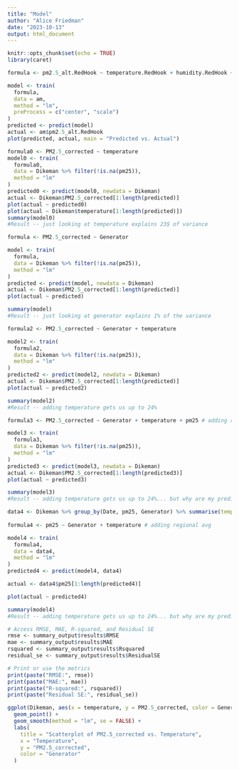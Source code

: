 ```yaml
---
title: "Model"
author: "Alice Friedman"
date: "2023-10-13"
output: html_document
---
```


```r
knitr::opts_chunk$set(echo = TRUE)
library(caret)
```
```r
formula <- pm2.5_alt.RedHook ~ temperature.RedHook + humidity.RedHook + pressure.RedHook + Generator

model <- train(
  formula,
  data = am,
  method = "lm",
  preProcess = c("center", "scale")
)
predicted <- predict(model)
actual <- am$pm2.5_alt.RedHook
plot(predicted, actual, main = "Predicted vs. Actual")
```

```r
formula0 <- PM2.5_corrected ~ temperature
model0 <- train(
  formula0,
  data = Dikeman %>% filter(!is.na(pm25)),
  method = "lm"
)
predicted0 <- predict(model0, newdata = Dikeman)
actual <- Dikeman$PM2.5_corrected[1:length(predicted)]
plot(actual ~ predicted0)
plot(actual ~ Dikeman$temperature[1:length(predicted)])
summary(model0)
#Result -- just looking at temperature explains 23$ of variance
```

```r
formula <- PM2.5_corrected ~ Generator

model <- train(
  formula,
  data = Dikeman %>% filter(!is.na(pm25)),
  method = "lm"
)
predicted <- predict(model, newdata = Dikeman)
actual <- Dikeman$PM2.5_corrected[1:length(predicted)]
plot(actual ~ predicted)

summary(model)
#Result -- just looking at generator explains 1% of the variance
```

```r
formula2 <- PM2.5_corrected ~ Generator + temperature

model2 <- train(
  formula2,
  data = Dikeman %>% filter(!is.na(pm25)),
  method = "lm"
)
predicted2 <- predict(model2, newdata = Dikeman)
actual <- Dikeman$PM2.5_corrected[1:length(predicted)]
plot(actual ~ predicted2)

summary(model2)
#Result -- adding temperature gets us up to 24%
```

```r
formula3 <- PM2.5_corrected ~ Generator + temperature + pm25 # adding regional avg

model3 <- train(
  formula3,
  data = Dikeman %>% filter(!is.na(pm25)),
  method = "lm"
)
predicted3 <- predict(model3, newdata = Dikeman)
actual <- Dikeman$PM2.5_corrected[1:length(predicted3)]
plot(actual ~ predicted3)

summary(model3)
#Result -- adding temperature gets us up to 24%... but why are my predictions so low???
```
```r

data4 <- Dikeman %>% group_by(Date, pm25, Generator) %>% summarise(temperature = mean(temperature)) %>% drop_na()
  
formula4 <- pm25 ~ Generator + temperature # adding regional avg

model4 <- train(
  formula4,
  data = data4,
  method = "lm"
)
predicted4 <- predict(model4, data4)

actual <- data4$pm25[1:length(predicted4)]

plot(actual ~ predicted4)

summary(model4)
#Result -- adding temperature gets us up to 24%... but why are my predictions so low???
```
```r
# Access RMSE, MAE, R-squared, and Residual SE
rmse <- summary_output$results$RMSE
mae <- summary_output$results$MAE
rsquared <- summary_output$results$Rsquared
residual_se <- summary_output$results$ResidualSE

# Print or use the metrics
print(paste("RMSE:", rmse))
print(paste("MAE:", mae))
print(paste("R-squared:", rsquared))
print(paste("Residual SE:", residual_se))

ggplot(Dikeman, aes(x = temperature, y = PM2.5_corrected, color = Generator)) +
  geom_point() +
  geom_smooth(method = "lm", se = FALSE) +
  labs(
    title = "Scatterplot of PM2.5_corrected vs. Temperature",
    x = "Temperature",
    y = "PM2.5_corrected",
    color = "Generator"
  )

```
